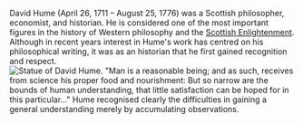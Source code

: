 {{subpages}}
David Hume (April 26, 1711 – August 25, 1776) was a Scottish philosopher, economist, and historian. He is considered one of the most important figures in the history of Western philosophy and the [[Scottish Enlightenment]]. Although in recent years interest in Hume's work has centred on his philosophical writing, it was as an historian that he first gained recognition and respect.
[[Image:Hume.jpg|thumb|right|Statue of David Hume. ''"Man is a reasonable being; and as such, receives from science his proper food and nourishment: But so narrow are the bounds of human understanding, that little satisfaction can be hoped for in this particular..."''
Hume recognised clearly the difficulties in gaining a general understanding merely by accumulating observations.]]